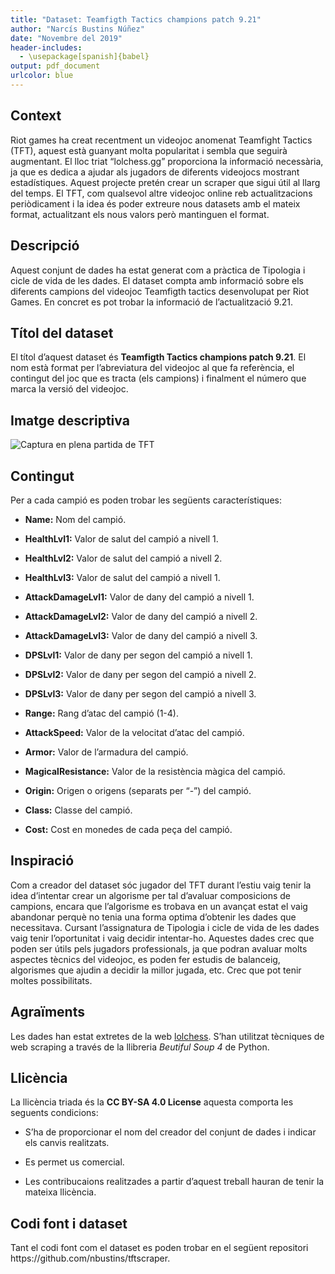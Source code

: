 ```yaml
---
title: "Dataset: Teamfigth Tactics champions patch 9.21"
author: "Narcís Bustins Núñez"
date: "Novembre del 2019"
header-includes:
  - \usepackage[spanish]{babel}
output: pdf_document
urlcolor: blue
---
```


## Context

Riot games ha creat recentment un videojoc anomenat Teamfight Tactics (TFT), aquest està guanyant molta popularitat i sembla que seguirà augmentant.
El lloc triat "lolchess.gg" proporciona la informació necessària, ja que es dedica a ajudar als jugadors de diferents videojocs mostrant estadístiques. Aquest projecte pretén crear un scraper que sigui útil al llarg del temps. El TFT, com qualsevol altre videojoc online reb actualitzacions periòdicament i la idea és poder extreure nous datasets amb el mateix format, actualitzant els nous valors però mantinguen el format.

## Descripció

Aquest conjunt de dades ha estat generat com a pràctica de Tipologia i cicle de vida de les dades. El dataset compta amb informació sobre els diferents campions del videojoc Teamfigth tactics desenvolupat per Riot Games. En concret es pot trobar la informació de l'actualització 9.21. 

## Títol del dataset

El títol d'aquest dataset és **Teamfigth Tactics champions patch 9.21**. El nom està format per l'abreviatura del videojoc al que fa referència,  el contingut del joc que es tracta (els campions) i finalment el número que marca la versió del videojoc.


## Imatge descriptiva
![Captura en plena partida de TFT](./tft_game.jpeg)
\newpage

## Contingut 

Per a cada campió es poden trobar les següents característiques:

* **Name:** Nom del campió.

* **HealthLvl1:** Valor de salut del campió a nivell 1.

* **HealthLvl2:** Valor de salut del campió a nivell 2.

* **HealthLvl3:** Valor de salut del campió a nivell 1.

* **AttackDamageLvl1:** Valor de dany del campió a nivell 1.

* **AttackDamageLvl2:** Valor de dany del campió a nivell 2.

* **AttackDamageLvl3:** Valor de dany del campió a nivell 3.

* **DPSLvl1:** Valor de dany per segon del campió a nivell 1.

* **DPSLvl2:** Valor de dany per segon del campió a nivell 2.

* **DPSLvl3:** Valor de dany per segon del campió a nivell 3.

* **Range:** Rang d'atac del campió (1-4).

* **AttackSpeed:** Valor de la velocitat d'atac del campió.

* **Armor:** Valor de l'armadura del campió.

* **MagicalResistance:** Valor de la resistència màgica del campió.

* **Origin:** Origen o origens (separats per "-") del campió.

* **Class:** Classe del campió.

* **Cost:** Cost en monedes de cada peça del campió.

## Inspiració

Com a creador del dataset sóc jugador del TFT durant l'estiu vaig tenir la idea d'intentar crear un algorisme per tal d'avaluar composicions de campions, encara que l'algorisme es trobava en un avançat estat el vaig abandonar perquè no tenia una forma optima d'obtenir les dades que necessitava. Cursant l'assignatura de Tipologia i cicle de vida de les dades vaig tenir l'oportunitat i vaig decidir intentar-ho. Aquestes dades crec que poden ser útils pels jugadors professionals, ja que podran avaluar molts aspectes tècnics del videojoc, es poden fer estudis de balanceig, algorismes que ajudin a decidir la millor jugada, etc. Crec que pot tenir moltes possibilitats.  

## Agraïments

Les dades han estat extretes de la web [lolchess](https://lolchess.gg/). S'han utilitzat tècniques de web scraping a través de la llibreria *Beutiful Soup 4* de Python.
  
## Llicència

La llicència triada és la **CC BY-SA 4.0 License** aquesta comporta les seguents condicions:

* S'ha de proporcionar el nom del creador del conjunt de dades i indicar els canvis realitzats.

* Es permet us comercial.

* Les contribucaions realitzades a partir d'aquest treball hauran de tenir la mateixa llicència.

## Codi font i dataset

Tant el codi font com el dataset es poden trobar en el següent repositori https://github.com/nbustins/tftscraper.



